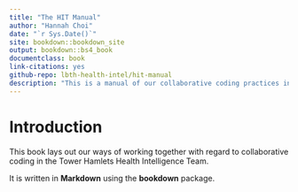 ```yaml
--- 
title: "The HIT Manual"
author: "Hannah Choi"
date: "`r Sys.Date()`"
site: bookdown::bookdown_site
output: bookdown::bs4_book
documentclass: book
link-citations: yes
github-repo: lbth-health-intel/hit-manual
description: "This is a manual of our collaborative coding practices in the Tower Hamlets Health Intelligence Team."
---
```


# Introduction {-}

This book lays out our ways of working together with regard to collaborative coding in the Tower Hamlets Health Intelligence Team.

It is written in **Markdown** using the **bookdown** package.

